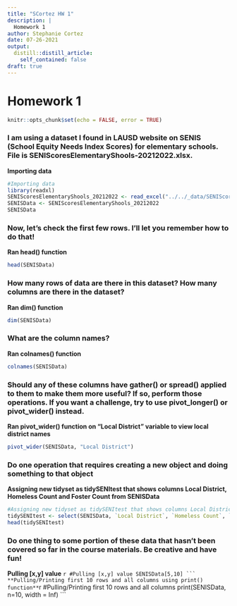 ```yaml
---
title: "SCortez HW 1"
description: |
  Homework 1
author: Stephanie Cortez
date: 07-26-2021
output:
  distill::distill_article:
    self_contained: false
draft: true
---
```

# Homework 1
```r
knitr::opts_chunk$set(echo = FALSE, error = TRUE)
```

### I am using a dataset I found in LAUSD website on SENIS (School Equity Needs Index Scores) for elementary schools. File is SENIScoresElementaryShools-20212022.xlsx.  
**Importing data**
```r
#Importing data
library(readxl)
SENIScoresElementaryShools_20212022 <- read_excel("../../_data/SENIScoresElementaryShools-20212022.xlsx")
SENISData <- SENIScoresElementaryShools_20212022
SENISData
```

### Now, let's check the first few rows. I'll let you remember how to do that!
**Ran head() function**
```r
head(SENISData)
```
### How many rows of data are there in this dataset? How many columns are there in the dataset?
**Ran dim() function**
```r
dim(SENISData)
```
### What are the column names?
**Ran colnames() function**
```r
colnames(SENISData)
```

### Should any of these columns have gather() or spread() applied to them to make them more useful? If so, perform those operations. If you want a challenge, try to use pivot_longer() or pivot_wider() instead.
**Ran pivot_wider() function on "Local District" variable to view local district names**
```r
pivot_wider(SENISData, "Local District")
```
### Do one operation that requires creating a new object and doing something to that object
**Assigning new tidyset as tidySENItest that shows columns Local District, Homeless Count and Foster Count from SENISData**
```r
#Assigning new tidyset as tidySENItest that shows columns Local District, Homeless Count and Foster Count from SENISData
tidySENItest <- select(SENISData, `Local District`, `Homeless Count`, `Foster Count`)
head(tidySENItest)
```
### Do one thing to some portion of these data that hasn't been covered so far in the course materials. Be creative and have fun!
**Pulling [x,y] value**
``````r
#Pulling [x,y] value
SENISData[5,10]
```
**Pulling/Printing first 10 rows and all columns using print() function**
``````r
#Pulling/Printing first 10 rows and all columns
print(SENISData, n=10, width = Inf)
```


